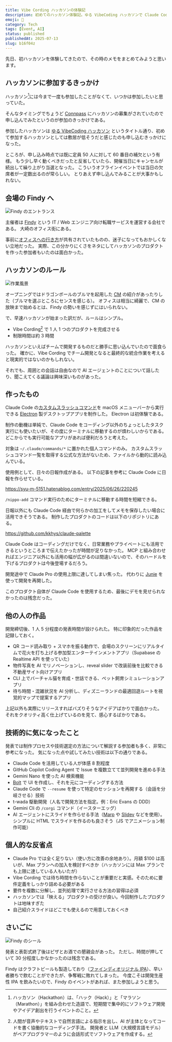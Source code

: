 ```yaml
---
title: Vibe Cording ハッカソンの体験記
description: 初めてのハッカソン体験記。ゆる VibeCoding ハッカソンで Claude Code を活用し たElectron アプリを制作。3 時間の個人開発で学んだ Vibe Coding の手法と他参加者の印象的な作品を紹介する。
emoji: 🥇
category: Tech
tags: [Event, AI]
status: published
publishedAt: 2025-07-13
slug: b16f04z
---
```


先日、初ハッカソンを体験してきたので、その時のメモをまとめてみようと思います。

## ハッカソンに参加するきっかけ

ハッカソン[^1]には今まで一度も参加したことがなくて、いつかは参加したいと思っていた。

[^1]: ハッカソン（Hackathon）は、「ハック（Hack）」と「マラソン（Marathon）」を組み合わせた造語で、短期間で集中的にソフトウェア開発やアイデア創出を行うイベントのこと。

そんなタイミングでちょうど [Connpass](https://connpass.com) にハッカソンの募集がされていたので申し込んでみたというのが参加のきっかけである。

参加したハッカソンは [ゆる VibeCoding ハッカソン](https://findy.connpass.com/event/360376) というタイトル通り、初めて参加するハッカソンとしては敷居が低そうだと感じたのも申し込むきっかけになった。

ところが、申し込み時点では既に定員 50 人に対して 60 番目の補欠という有様。
もう少し早く動くべきだったと反省していたら、開催当日にキャンセルが続出して繰り上がり当選となった。
こういうオフラインイベントでは当日の欠席者が一定数出るのが常らしい。
とりあえず申し込んでみることが大事かもしれない。

## 会場の Findy へ

![Findy のエントランス](./01.jpg "青の使い方が印象的なエントランスでした")

主催者は [Findy](https://findy-code.io) という IT / Web エンジニア向け転職サービスを運営する会社である。
大崎のオフィス街にある。

事前に[オフィスへの行き方](https://careers.findy.co.jp/access/av-osaki)が共有されていたものの、迷子になってもおかしくない立地だった。
実際、この分かりにくさをネタにしてハッカソンのプロダクトを作った参加者もいたのは面白かった。

## ハッカソンのルール

![作業風景](./02.jpg "もくもくとコードを書く")

オープニングではドラゴンボールのブルマを起用した [CM](https://www.youtube.com/watch?v=1GDmGaUI8-c) の紹介があったりした（ブルマを選ぶところにセンスを感じる）。
オフィスは相当に綺麗で、CM の放映まで始めるとは、Findy の勢いを感じずにはいられない。

で、早速ハッカソンが始まった訳だが、ルールはシンプル。

- Vibe Cording[^2] で 1 人 1 つのプロダクトを完成させる
- 制限時間は約 3 時間

[^2]: 人間が音声やテキストで自然言語による指示を出し、AI が主体となってコードを書く協働的なコーディング手法。
開発者と LLM（大規模言語モデル）がペアプログラマーのように会話形式でソフトウェアを作成する。

ハッカソンといえばチームで開発するものだと勝手に思い込んでいたので面食らった。
確かに、Vibe Cording でチーム開発となると最終的な統合作業を考えると現実的ではないのかもしれない。

それでも、周囲との会話は自由なので AI エージェントのことについて話したり、聞こえてくる議論は興味深いものがあった。

## 作ったもの

Claude Code の[カスタムスラッシュコマンド](https://docs.anthropic.com/ja/docs/claude-code/slash-commands#%E3%82%AB%E3%82%B9%E3%82%BF%E3%83%A0%E3%82%B9%E3%83%A9%E3%83%83%E3%82%B7%E3%83%A5%E3%82%B3%E3%83%9E%E3%83%B3%E3%83%89)を macOS メニューバーから実行できる [Electron](https://www.electronjs.org/ja) 製デスクトップアプリを制作した。
Electron は初体験である。

制作の動機は単純で、Claude Code をコーディング以外のちょっとしたタスク実行にも使いたいが、その度にターミナルに移動するのが煩わしいからである。
どこからでも実行可能なアプリがあれば便利だろうと考えた。

対象は `~/.claude/commands/*` に置かれた個人コマンドのみ。
カスタムスラッシュコマンド一覧を取得する公式な方法がないため、ファイルから動的に読み込んでいる。

使用例として、日々の日報作成がある。
以下の記事を参考に Claude Code に日報を作らせている。

https://syu-m-5151.hatenablog.com/entry/2025/06/26/220245

`/nippo-add` コマンド実行のためにターミナルに移動する時間を短縮できる。

日報以外にも Claude Code 経由で何らかの加工をしてメモを保存したい場合に活用できそうである。
制作したプロダクトのコードは以下のリポジトリにある。

https://github.com/kkhys/claude-palette

Claude Code はコーディングだけでなく、日常業務やプライベートにも活用できるというところまで伝えたかったが時間が足りなかった。
MCP と組み合わせればエンジニア以外にも活用の幅が広がるのは間違いないので、そのハードルを下げるプロダクトは今後登場するだろう。

開発途中で Claude Pro の使用上限に達してしまい焦った。
代わりに [Junie](https://www.jetbrains.com/ja-jp/junie) を使って開発を再開した。

このプロダクト自体が Claude Code を使用するため、最後にデモを見せられなかったのは残念だった。

## 他の人の作品

開発締切後、1 人 5 分程度の発表時間が設けられた。
特に印象的だった作品を記録しておく。

- QR コード読み取り + スマホを振る動作で、会場のスクリーンにリアルタイムで花火を打ち上げる参加型エンターテインメントアプリ（Supabase の Realtime API を使っていた）
- 物件写真を AI でリノベーションし、reveal slider で改装前後を比較できる不動産サイト向けアプリ
- CLI 上でバーチャル猫を育成・世話できる、ペット飼育シミュレーションアプリ
- 待ち時間・混雑状況を AI 分析し、ディズニーランドの最適回遊ルートを視覚的マップで提案するアプリ

上記以外も実際にリリースすればバズりそうなアイデアばかりで面白かった。
それをクオリティ高く仕上げているのを見て、感心するばかりである。

## 技術的に気になったこと

発表では制作プロセスや技術選定の方法について解説する参加者も多く、非常に参考になった。
気になった点や試してみたい技術は以下の通りである。

- Claude Code を活用している人が体感 8 割程度
- GitHub Copilot Coding Agent で Issue を複数立てて並列開発を進める手法
- Gemini Nano を使った AI 検索機能
- [Bolt](https://bolt.new) で UI を作成し、それを元にコーディングする方法
- Claude Code で `--resume` を使って特定のセッションを再開する（会話を分岐させる）技術
- t-wada 駆動開発（人名で開発方法を指定。例：Eric Evans の DDD）
- Gemini Cli の `/corgi` コマンド（イースターエッグ）
- AI エージェントにスライドを作らせる手法（[Marp](https://marp.app) や [Slidev](https://ja.sli.dev) などを使用）。シンプルに HTML でスライドを作るのも良さそう（JS でアニメーション制作可能）

## 個人的な反省点

- Claude Pro では全く足りない（使い方に改善の余地あり）。月額 $100 は高いが、Max プランへの加入を検討すべきか（ハッカソンには Max プランでも上限に達している人もいたが）
- Vibe Cording では待ち時間を作らないことが重要だと実感。そのために要件定義をしっかり詰める必要がある
- 要件を複数に分解し、並列処理で実行させる方法の習得は必須
- ハッカソンでは「映える」プロダクトの受けが良い。今回制作したプロダクトは地味すぎた
- 自己紹介スライドはどこでも使えるので用意しておくべき

## さいごに

![Findy のシール](./03.jpg "ノベルティのシール。神様の宇宙船を改造するブルマとミスターポポ")

発表と表彰式終了後はピザとお酒での懇親会があった。
ただし、時間が押していて 30 分程度しかなかったのは残念である。

Findy はクラフトビールも製造しており（[ファインディオリジナル IPA](https://design.findy.co.jp/projects/findy-original-ipa)）、早い者勝ちで飲むことができたが、争奪戦に敗れてしまった。
今度こそは開発生産性 IPA を飲みたいので、Findy のイベントがあれば、また参加しようと思う。

